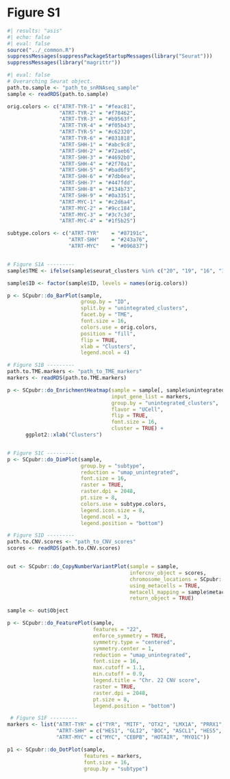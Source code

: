 # Figure S1 {.unnumbered}


```r
#| results: "asis"
#| echo: false
#| eval: false
source("../_common.R")
suppressMessages(suppressPackageStartupMessages(library("Seurat")))
suppressMessages(library("magrittr"))
```


```r
#| eval: false
# Overarching Seurat object.
path.to.sample <- "path_to_snRNAseq_sample"
sample <- readRDS(path.to.sample)

orig.colors <- c("ATRT-TYR-1" = "#feac81",
                 "ATRT-TYR-2" = "#f78462",
                 "ATRT-TYR-3" = "#b9563f",
                 "ATRT-TYR-4" = "#f05b43",
                 "ATRT-TYR-5" = "#c62320",
                 "ATRT-TYR-6" = "#831818",
                 "ATRT-SHH-1" = "#abc9c8",
                 "ATRT-SHH-2" = "#72aeb6",
                 "ATRT-SHH-3" = "#4692b0",
                 "ATRT-SHH-4" = "#2f70a1",
                 "ATRT-SHH-5" = "#bad6f9",
                 "ATRT-SHH-6" = "#7db0ea",
                 "ATRT-SHH-7" = "#447fdd",
                 "ATRT-SHH-8" = "#134b73",
                 "ATRT-SHH-9" = "#0a3351",
                 "ATRT-MYC-1" = "#c2d6a4",
                 "ATRT-MYC-2" = "#9cc184",
                 "ATRT-MYC-3" = "#3c7c3d",
                 "ATRT-MYC-4" = "#1f5b25")

subtype.colors <- c("ATRT-TYR"    = "#87191c",
                    "ATRT-SHH"    = "#243a76",
                    "ATRT-MYC"    = "#096837")


# Figure S1A ---------
sample$TME <- ifelse(sample$seurat_clusters %in% c("20", "19", "16", "13"), "TME", "Tumor")

sample$ID <- factor(sample$ID, levels = names(orig.colors))

p <- SCpubr::do_BarPlot(sample,
                        group.by = "ID",
                        split.by = "unintegrated_clusters",
                        facet.by = "TME",
                        font.size = 16,
                        colors.use = orig.colors,
                        position = "fill",
                        flip = TRUE,
                        xlab = "Clusters",
                        legend.ncol = 4)

# Figure S1B ---------
path.to.TME.markers <- "path_to_TME_markers"
markers <- readRDS(path.to.TME.markers)

p <- SCpubr::do_EnrichmentHeatmap(sample = sample[, sample$unintegrated_clusters %in% c("20", "19", "16", "13")],
                                  input_gene_list = markers,
                                  group.by = "unintegrated_clusters",
                                  flavor = "UCell",
                                  flip = TRUE,
                                  font.size = 16,
                                  cluster = TRUE) + 
      ggplot2::xlab("Clusters")


# Figure S1C ---------
p <- SCpubr::do_DimPlot(sample,
                        group.by = "subtype",
                        reduction = "umap_unintegrated",
                        font.size = 16,
                        raster = TRUE,
                        raster.dpi = 2048,
                        pt.size = 8,
                        colors.use = subtype.colors,
                        legend.icon.size = 8,
                        legend.ncol = 3,
                        legend.position = "bottom")

# Figure S1D ---------
path.to.CNV.scores <- "path_to_CNV_scores"
scores <- readRDS(path.to.CNV.scores)


out <- SCpubr::do_CopyNumberVariantPlot(sample = sample,
                                        infercnv_object = scores,
                                        chromosome_locations = SCpubr::human_chr_locations,
                                        using_metacells = TRUE,
                                        metacell_mapping = sample$metacell_mapping,
                                        return_object = TRUE)

sample <- out$Object

p <- SCpubr::do_FeaturePlot(sample,
                            features = "22",
                            enforce_symmetry = TRUE,
                            symmetry.type = "centered",
                            symmetry.center = 1,
                            reduction = "umap_unintegrated",
                            font.size = 16,
                            max.cutoff = 1.1,
                            min.cutoff = 0.9,
                            legend.title = "Chr. 22 CNV score",
                            raster = TRUE,
                            raster.dpi = 2048,
                            pt.size = 8,
                            legend.position = "bottom")

 # Figure S1F ---------                           
markers <- list("ATRT-TYR" = c("TYR", "MITF", "OTX2", "LMX1A", "PRRX1", "MSX2", "BMP4", "PDGFRB"),
                "ATRT-SHH" = c("HES1", "GLI2", "BOC", "ASCL1", "HES5", "MYCN", "PTCH1", "DTX1", "CBL"),
                "ATRT-MYC" = c("MYC", "CEBPB", "HOTAIR", "MYO1C"))

p1 <- SCpubr::do_DotPlot(sample,
                         features = markers, 
                         font.size = 16,
                         group.by = "subtype")

```






